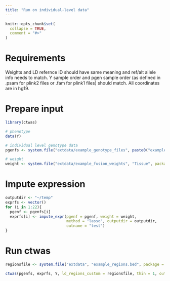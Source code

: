 ```yaml
---
title: "Run on individual-level data"
---
```


```r
knitr::opts_chunk$set(
  collapse = TRUE,
  comment = "#>"
)
```

# Requirements

Weights and LD refernce ID should have same meaning and ref/alt allele info needs to match. Y sample order and pgen sample order (as defined in .psam for plink2 files or .fam for plink1 files) should match. All coordinates are in hg19.

# Prepare input

```r
library(ctwas)
```

```r
# phenotype
data(Y)

# individual level genotype data
pgenfs <- system.file("extdata/example_genotype_files", paste0("example_chr", 1:22, ".pgen"), package = "ctwas")

# weight
weight <- system.file("extdata/example_fusion_weights", "Tissue", package = "ctwas")
```


# Impute expression
```r
outputdir <- "~/temp"
exprfs <- vector()
for (i in 1:22){
  pgenf <- pgenfs[i]
  exprfs[i] <- impute_expr(pgenf = pgenf, weight = weight,
                           method = "lasso", outputdir = outputdir,
                           outname = "test")
}
```

# Run ctwas 
```r
regionsfile <- system.file("extdata", "example_regions.bed", package = "ctwas")

ctwas(pgenfs, exprfs, Y, ld_regions_custom = regionsfile, thin = 1, outputdir = outputdir, outname = "test", ncore = 1)
```


